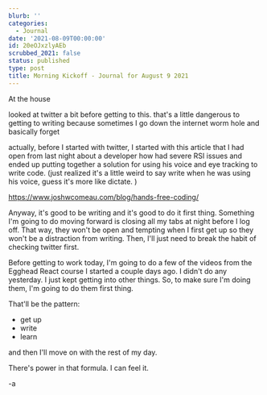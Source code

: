 ```yaml
---
blurb: ''
categories:
  - Journal
date: '2021-08-09T00:00:00'
id: 20eOJxzlyAEb
scrubbed_2021: false
status: published
type: post
title: Morning Kickoff - Journal for August 9 2021
---
```


At the house

looked at twitter a bit before getting to this. that's a little dangerous to getting to writing because sometimes I go down the internet worm hole and basically forget

actually, before I started with twitter, I started with this article that I had open from last night about a developer how had severe RSI issues and ended up putting together a solution for using his voice and eye tracking to write code. (just realized it's a little weird to say write when he was using his voice, guess it's more like dictate. )

https://www.joshwcomeau.com/blog/hands-free-coding/

Anyway, it's good to be writing and it's good to do it first thing. Something I'm going to do moving forward is closing all my tabs at night before I log off. That way, they won't be open and tempting when I first get up so they won't be a distraction from writing. Then, I'll just need to break the habit of checking twitter first. 

Before getting to work today, I'm going to do a few of the videos from the Egghead React course I started a couple days ago. I didn't do any yesterday. I just kept getting into other things. So, to make sure I'm doing them, I'm going to do them first thing. 

That'll be the pattern:

- get up
- write
- learn

and then I'll move on with the rest of my day. 

There's power in that formula. I can feel it. 

-a
